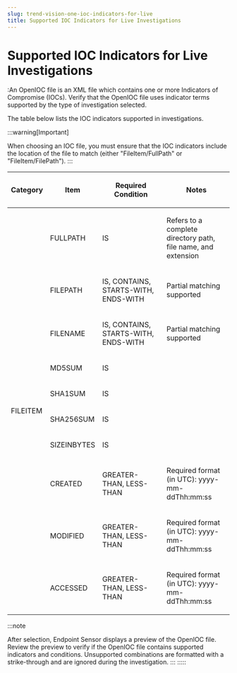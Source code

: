 ```yaml
---
slug: trend-vision-one-ioc-indicators-for-live
title: Supported IOC Indicators for Live Investigations
---
```

# Supported IOC Indicators for Live Investigations

:An OpenIOC file is an XML file which contains one or more Indicators of Compromise (IOCs). Verify that the OpenIOC file uses indicator terms supported by the type of investigation selected.

The table below lists the IOC indicators supported in investigations.

:::warning[Important]

When choosing an IOC file, you must ensure that the IOC indicators include the location of the file to match (either "FileItem/FullPath" or "FileItem/FilePath").
:::

<table>
<colgroup>
<col style="width: 17%" />
<col style="width: 17%" />
<col style="width: 33%" />
<col style="width: 33%" />
</colgroup>
<thead>
<tr>
<th><p>Category</p></th>
<th><p>Item</p></th>
<th><p>Required Condition</p></th>
<th><p>Notes</p></th>
</tr>
</thead>
<tbody>
<tr>
<td rowspan="10"><p>FILEITEM</p></td>
<td><p>FULLPATH</p></td>
<td><p>IS</p></td>
<td><p>Refers to a complete directory path, file name, and extension</p></td>
</tr>
<tr>
<td><p>FILEPATH</p></td>
<td><p>IS, CONTAINS, STARTS-WITH, ENDS-WITH</p></td>
<td><p>Partial matching supported</p></td>
</tr>
<tr>
<td><p>FILENAME</p></td>
<td><p>IS, CONTAINS, STARTS-WITH, ENDS-WITH</p></td>
<td><p>Partial matching supported</p></td>
</tr>
<tr>
<td><p>MD5SUM</p></td>
<td><p>IS</p></td>
<td> </td>
</tr>
<tr>
<td><p>SHA1SUM</p></td>
<td><p>IS</p></td>
<td> </td>
</tr>
<tr>
<td><p>SHA256SUM</p></td>
<td><p>IS</p></td>
<td> </td>
</tr>
<tr>
<td><p>SIZEINBYTES</p></td>
<td><p>IS</p></td>
<td> </td>
</tr>
<tr>
<td><p>CREATED</p></td>
<td><p>GREATER-THAN, LESS-THAN</p></td>
<td><p>Required format (in UTC): yyyy-mm-ddThh:mm:ss</p></td>
</tr>
<tr>
<td><p>MODIFIED</p></td>
<td><p>GREATER-THAN, LESS-THAN</p></td>
<td><p>Required format (in UTC): yyyy-mm-ddThh:mm:ss</p></td>
</tr>
<tr>
<td><p>ACCESSED</p></td>
<td><p>GREATER-THAN, LESS-THAN</p></td>
<td><p>Required format (in UTC): yyyy-mm-ddThh:mm:ss</p></td>
</tr>
</tbody>
</table>

:::note

After selection, Endpoint Sensor displays a preview of the OpenIOC file. Review the preview to verify if the OpenIOC file contains supported indicators and conditions. Unsupported combinations are formatted with a strike-through and are ignored during the investigation.
:::
:::::
